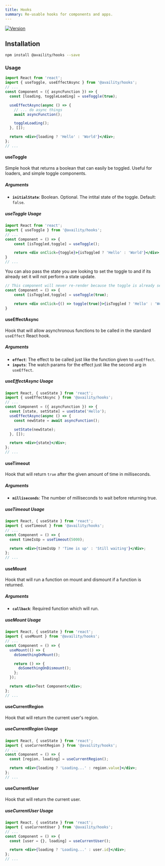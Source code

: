 ```yaml
---
title: Hooks
summary: Re-usable hooks for components and apps.
---
```


[![Version](https://img.shields.io/npm/v/@availity/hooks.svg?style=for-the-badge)](https://www.npmjs.com/package/@availity/hooks)

## Installation

```bash
npm install @availity/hooks --save
```

### Usage

```jsx
import React from 'react';
import { useToggle, useEffectAsync } from '@availity/hooks';
// ...
const Component = ({ asyncFunction }) => {
  const [loading, toggleLoading] = useToggle(true);

  useEffectAsync(async () => {
    // ... do async things
    await asyncFunction();

    toggleLoading();
  }, []);

  return <div>{loading ? 'Hello' : 'World'}</div>;
};
// ...
```

#### useToggle

Simple hook that returns a boolean that can easily be toggled. Useful for loaders, and simple toggle components.

##### Arguments

- **`initialState`**: Boolean. Optional. The intital state of the toggle. Default: `false`.

##### useToggle Usage

```jsx
import React from 'react';
import { useToggle } from '@availity/hooks';
// ...
const Component = () => {
    const [isToggled,toggle] = useToggle();

    return <div onClick={toggle}>{isToggled ? 'Hello' : 'World'}</div>;
}
// ...
```

You can also pass the state you are looking to set the toggle to and if its already set it will not perform a state update.

```jsx
// This component will never re-render because the toggle is already set to `true`
const Component = () => {
    const [isToggled,toggle] = useToggle(true);

    return <div onClick={() => toggle(true)}>{isToggled ? 'Hello' : 'World'}</div>;
}
```

#### useEffectAsync

Hook that will allow asynchronous functions to be called in the standard `useEffect` React hook.

##### Arguments

- **`effect`**: The effect to be called just like the function given to `useEffect`.
- **`inputs`**: The watch params for the effect just like the second arg in `useEffect`.

##### useEffectAsync Usage

```jsx
import React, { useState } from 'react';
import { useEffectAsync } from '@availity/hooks';
// ...
const Component = ({ asyncFunction }) => {
  const [state, setState] = useState('Hello');
  useEffectAsync(async () => {
    const newState = await asyncFunction();

    setState(newState);
  }, []);

  return <div>{state}</div>;
};
// ...
```

#### useTimeout

Hook that will return `true` after the given amount of time in milliseconds.

##### Arguments

- **`milliseconds`**: The number of milliseconds to wait before returning true.

##### useTimeout Usage

```jsx
import React, { useState } from 'react';
import { useTimeout } from '@availity/hooks';
// ...
const Component = () => {
  const timeIsUp = useTimeout(5000);

  return <div>{timeIsUp ? 'Time is up' : 'Still waiting'}</div>;
};
// ...
```

#### useMount

Hook that will run a function on mount and dismount if a function is returned.

##### Arguments

- **`callback`**: Required function which will run.

##### useMount Usage

```jsx
import React, { useState } from 'react';
import { useMount } from '@availity/hooks';
// ...
const Component = () => {
  useMount(() => {
    doSomethingOnMount();

    return () => {
      doSomethingOnDismount();
    };
  });

  return <div>Test Component</div>;
};
// ...
```


#### useCurrentRegion

Hook that will return the current user's region.


##### useCurrentRegion Usage

```jsx
import React, { useState } from 'react';
import { useCurrentRegion } from '@availity/hooks';
// ...
const Component = () => {
  const [region, loading] = useCurrentRegion();

  return <div>{loading ? 'Loading...' : region.value}</div>;
};
// ...
```


#### useCurrentUser

Hook that will return the current user.


##### useCurrentUser Usage

```jsx
import React, { useState } from 'react';
import { useCurrentUser } from '@availity/hooks';
// ...
const Component = () => {
  const [user = {}, loading] = useCurrentUser();

  return <div>{loading ? 'Loading...' : user.id}</div>;
};
// ...
```

